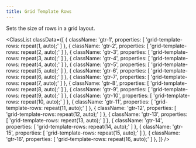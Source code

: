 ```yaml
---
title: Grid Template Rows
---
```



Sets the size of rows in a grid layout.

<ClassList
  classData={[
    {
      className: 'gtr-1',
      properties: [
        'grid-template-rows: repeat(1, auto);'
      ]
    },
    {
      className: 'gtr-2',
      properties: [
        'grid-template-rows: repeat(2, auto);'
      ]
    },
    {
      className: 'gtr-3',
      properties: [
        'grid-template-rows: repeat(3, auto);'
      ]
    },
    {
      className: 'gtr-4',
      properties: [
        'grid-template-rows: repeat(4, auto);'
      ]
    },
    {
      className: 'gtr-5',
      properties: [
        'grid-template-rows: repeat(5, auto);'
      ]
    },
    {
      className: 'gtr-6',
      properties: [
        'grid-template-rows: repeat(6, auto);'
      ]
    },
    {
      className: 'gtr-7',
      properties: [
        'grid-template-rows: repeat(7, auto);'
      ]
    },
    {
      className: 'gtr-8',
      properties: [
        'grid-template-rows: repeat(8, auto);'
      ]
    },
    {
      className: 'gtr-9',
      properties: [
        'grid-template-rows: repeat(9, auto);'
      ]
    },
    {
      className: 'gtr-10',
      properties: [
        'grid-template-rows: repeat(10, auto);'
      ]
    },
    {
      className: 'gtr-11',
      properties: [
        'grid-template-rows: repeat(11, auto);'
      ]
    },
    {
      className: 'gtr-12',
      properties: [
        'grid-template-rows: repeat(12, auto);'
      ]
    },
    {
      className: 'gtr-13',
      properties: [
        'grid-template-rows: repeat(13, auto);'
      ]
    },
    {
      className: 'gtr-14',
      properties: [
        'grid-template-rows: repeat(14, auto);'
      ]
    },
    {
      className: 'gtr-15',
      properties: [
        'grid-template-rows: repeat(15, auto);'
      ]
    },
    {
      className: 'gtr-16',
      properties: [
        'grid-template-rows: repeat(16, auto);'
      ]
    },
  ]}
/>
